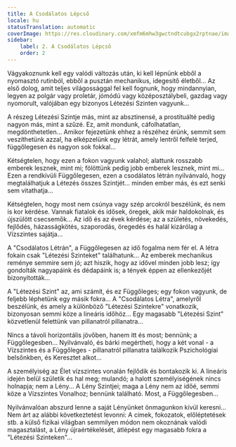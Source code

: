 ```yaml
---
title: A Csodálatos Lépcső
locale: hu
statusTranslation: automatic
coverImage: https://res.cloudinary.com/xmfm6mhw3gwctndtcubgx2rptnae/image/upload/v1740468922/small_cover_tratado_de_psicologia_revolucionaria_a4c0dca4e0.webp
sidebar:
    label: 2. A Csodálatos Lépcső
    order: 2
---
```

Vágyakoznunk kell egy valódi változás után, ki kell lépnünk ebből a nyomasztó rutinból, ebből a pusztán mechanikus, idegesítő életből... Az első dolog, amit teljes világossággal fel kell fognunk, hogy mindannyian, legyen az polgár vagy proletár, jómódú vagy középosztálybeli, gazdag vagy nyomorult, valójában egy bizonyos Létezési Szinten vagyunk...

A részeg Létezési Szintje más, mint az absztinensé, a prostituálté pedig nagyon más, mint a szűzé. Ez, amit mondunk, cáfolhatatlan, megdönthetetlen... Amikor fejezetünk ehhez a részéhez érünk, semmit sem veszíthetünk azzal, ha elképzelünk egy létrát, amely lentről felfelé terjed, függőlegesen és nagyon sok fokkal...

Kétségtelen, hogy ezen a fokon vagyunk valahol; alattunk rosszabb emberek lesznek, mint mi; fölöttünk pedig jobb emberek lesznek, mint mi... Ezen a rendkívüli Függőlegesen, ezen a csodálatos létrán nyilvánvaló, hogy megtalálhatjuk a Létezés összes Szintjét... minden ember más, és ezt senki sem vitathatja...

Kétségtelen, hogy most nem csúnya vagy szép arcokról beszélünk, és nem is kor kérdése. Vannak fiatalok és idősek, öregek, akik már haldokolnak, és újszülött csecsemők... Az idő és az évek kérdése; az a születés, növekedés, fejlődés, házasságkötés, szaporodás, öregedés és halál kizárólag a Vízszintes sajátja...

A "Csodálatos Létrán", a Függőlegesen az idő fogalma nem fér el. A létra fokain csak "Létezési Szinteket" találhatunk... Az emberek mechanikus reménye semmire sem jó; azt hiszik, hogy az idővel minden jobb lesz; így gondolták nagyapáink és dédapáink is; a tények éppen az ellenkezőjét bizonyították...

A "Létezési Szint" az, ami számít, és ez Függőleges; egy fokon vagyunk, de feljebb léphetünk egy másik fokra... A "Csodálatos Létra", amelyről beszélünk, és amely a különböző "Létezési Szintekre" vonatkozik, bizonyosan semmi köze a lineáris időhöz... Egy magasabb "Létezési Szint" közvetlenül felettünk van pillanatról pillanatra...

Nincs a távoli horizontális jövőben, hanem itt és most; bennünk; a Függőlegesben... Nyilvánvaló, és bárki megértheti, hogy a két vonal - a Vízszintes és a Függőleges - pillanatról pillanatra találkozik Pszichológiai belsőnkben, és Keresztet alkot...

A személyiség az Élet vízszintes vonalán fejlődik és bontakozik ki. A lineáris idején belül születik és hal meg; mulandó; a halott személyiségének nincs holnapja; nem a Lény... A Lény Szintjei; maga a Lény nem az időé, semmi köze a Vízszintes Vonalhoz; bennünk található. Most, a Függőlegesben...

Nyilvánvalóan abszurd lenne a saját Lényünket önmagunkon kívül keresni... Nem árt az alábbi következtetést levonni: A címek, fokozatok, előléptetések stb. a külső fizikai világban semmilyen módon nem okoznának valódi magasztalást, a Lény újraértékelését, átlépést egy magasabb fokra a "Létezési Szinteken"...

